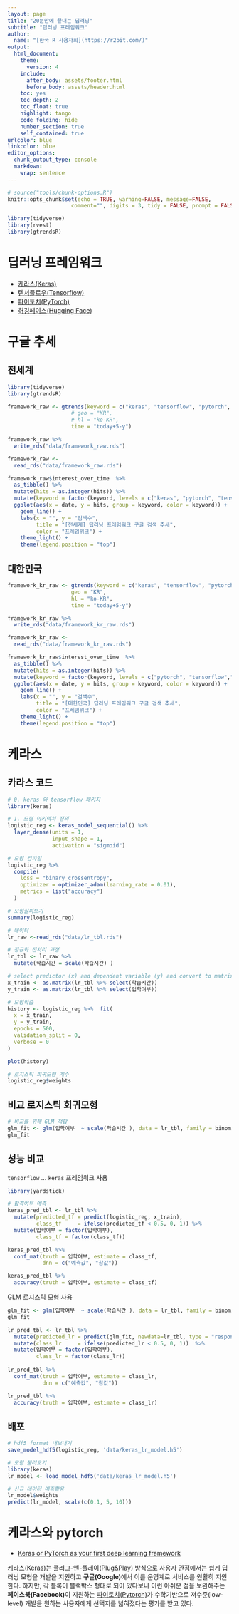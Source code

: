 ```yaml
---
layout: page
title: "20분만에 끝내는 딥러닝"
subtitle: "딥러닝 프레임워크"
author:
  name: "[한국 R 사용자회](https://r2bit.com/)"
output:
  html_document: 
    theme:
      version: 4
    include:
      after_body: assets/footer.html
      before_body: assets/header.html
    toc: yes
    toc_depth: 2
    toc_float: true
    highlight: tango
    code_folding: hide
    number_section: true
    self_contained: true
urlcolor: blue
linkcolor: blue
editor_options: 
  chunk_output_type: console
  markdown: 
    wrap: sentence
---
```


```r
# source("tools/chunk-options.R")
knitr::opts_chunk$set(echo = TRUE, warning=FALSE, message=FALSE,
                    comment="", digits = 3, tidy = FALSE, prompt = FALSE, fig.align = 'center')

library(tidyverse)
library(rvest)
library(gtrendsR)
```



# 딥러닝 프레임워크 {#deep-learning-framework}

- [케라스(Keras)](https://keras.io/)
- [텐서플로우(Tensorflow)](https://www.tensorflow.org/?hl=ko)
- [파이토치(PyTorch)](https://pytorch.org/)
- [허깅페이스(Hugging Face)](https://huggingface.co/)

# 구글 추세 {.tabset}

## 전세계 {#google-trends-globa}

```r
library(tidyverse)
library(gtrendsR)

framework_raw <- gtrends(keyword = c("keras", "tensorflow", "pytorch", "huggingface"),
                    # geo = "KR", 
                    # hl = "ko-KR",
                    time = "today+5-y")

framework_raw %>% 
  write_rds("data/framework_raw.rds")
```


```r

framework_raw <- 
  read_rds("data/framework_raw.rds")

framework_raw$interest_over_time  %>% 
  as_tibble() %>% 
  mutate(hits = as.integer(hits)) %>% 
  mutate(keyword = factor(keyword, levels = c("keras", "pytorch", "tensorflow", "huggingface"))) %>% 
  ggplot(aes(x = date, y = hits, group = keyword, color = keyword)) +
    geom_line() +
    labs(x = "", y = "검색수", 
         title = "[전세계] 딥러닝 프레임워크 구글 검색 추세",
         color = "프레임워크") +
    theme_light() +
    theme(legend.position = "top")

```

## 대한민국 {#google-trends-korea}

```r

framework_kr_raw <- gtrends(keyword = c("keras", "tensorflow", "pytorch", "huggingface"),
                    geo = "KR", 
                    hl = "ko-KR",
                    time = "today+5-y")

framework_kr_raw %>% 
  write_rds("data/framework_kr_raw.rds")
```

```r

framework_kr_raw <- 
  read_rds("data/framework_kr_raw.rds")

framework_kr_raw$interest_over_time  %>% 
  as_tibble() %>% 
  mutate(hits = as.integer(hits)) %>% 
  mutate(keyword = factor(keyword, levels = c("pytorch", "tensorflow","keras",  "huggingface"))) %>% 
  ggplot(aes(x = date, y = hits, group = keyword, color = keyword)) +
    geom_line() +
    labs(x = "", y = "검색수", 
         title = "[대한민국] 딥러닝 프레임워크 구글 검색 추세",
         color = "프레임워크") +
    theme_light() +
    theme(legend.position = "top")
```


# 케라스 {.tabset}

## 카라스 코드

```r
# 0. keras 와 tensorflow 패키지
library(keras)

# 1. 모형 아키텍처 정의
logistic_reg <- keras_model_sequential() %>%
  layer_dense(units = 1,
              input_shape = 1,
              activation = "sigmoid")

# 모형 컴파일
logistic_reg %>% 
  compile(
    loss = "binary_crossentropy",
    optimizer = optimizer_adam(learning_rate = 0.01),
    metrics = list("accuracy")
  )

# 모형살펴보기
summary(logistic_reg)

# 데이터 
lr_raw <-read_rds("data/lr_tbl.rds")

# 정규화 전처리 과정 
lr_tbl <- lr_raw %>% 
  mutate(학습시간 = scale(학습시간) )

# select predictor (x) and dependent variable (y) and convert to matrix
x_train <- as.matrix(lr_tbl %>% select(학습시간))
y_train <- as.matrix(lr_tbl %>% select(입학여부))

# 모형학습
history <- logistic_reg %>%  fit(
  x = x_train,
  y = y_train,
  epochs = 500,
  validation_split = 0,
  verbose = 0
)

plot(history)

# 로지스틱 회귀모형 계수
logistic_reg$weights
```


## 비교 로지스틱 회귀모형

```r
# 비교를 위해 GLM 적합
glm_fit <- glm(입학여부  ~ scale(학습시간 ), data = lr_tbl, family = binomial)
glm_fit
```


## 성능 비교

`tensorflow` ... `keras` 프레임워크 사용

```r
library(yardstick)

# 합격여부 예측
keras_pred_tbl <- lr_tbl %>% 
  mutate(predicted_tf = predict(logistic_reg, x_train),
         class_tf     = ifelse(predicted_tf < 0.5, 0, 1)) %>% 
  mutate(입학여부 = factor(입학여부),
         class_tf = factor(class_tf))

keras_pred_tbl %>% 
  conf_mat(truth = 입학여부, estimate = class_tf,
           dnn = c("예측값", "참값"))

keras_pred_tbl %>% 
  accuracy(truth = 입학여부, estimate = class_tf)

```

GLM 로지스틱 모형 사용

```r
glm_fit <- glm(입학여부  ~ scale(학습시간 ), data = lr_tbl, family = binomial)
glm_fit

lr_pred_tbl <- lr_tbl %>% 
  mutate(predicted_lr = predict(glm_fit, newdata=lr_tbl, type = "response")) %>% 
  mutate(class_lr     = ifelse(predicted_lr < 0.5, 0, 1))  %>% 
  mutate(입학여부 = factor(입학여부),
         class_lr = factor(class_lr))
  
lr_pred_tbl %>% 
  conf_mat(truth = 입학여부, estimate = class_lr,
           dnn = c("예측값", "참값"))

lr_pred_tbl %>% 
  accuracy(truth = 입학여부, estimate = class_lr)
```


## 배포

```r
# hdf5 format 내보내기
save_model_hdf5(logistic_reg, 'data/keras_lr_model.h5')

# 모형 불러오기
library(keras)
lr_model <- load_model_hdf5('data/keras_lr_model.h5')

# 신규 데이터 예측활용
lr_model$weights
predict(lr_model, scale(c(0.1, 5, 10)))
```


# 케라스와 pytorch

- [Keras or PyTorch as your first deep learning framework](https://deepsense.ai/keras-or-pytorch/)

[케라스(Keras)](https://keras.io/)는 플러그-앤-플레이(Plug&Play) 방식으로 사용자 관점에서는 쉽게 딥러닝 모형을 개발을 지원하고 **구글(Google)**에서 이를 운영계로 서비스를 원활히 지원한다. 하지만, 각 블록이 블랙박스 형태로 되어 있다보니 이런 아쉬운 점을 보완해주는 **페이스북(Facebook)**이 지원하는 [파이토치(Pytorch)](https://pytorch.org/)가 수학기반으로 저수준(low-level) 개발을 원하는 사용자에게 선택지를 넓혀졌다는 평가를 받고 있다.





